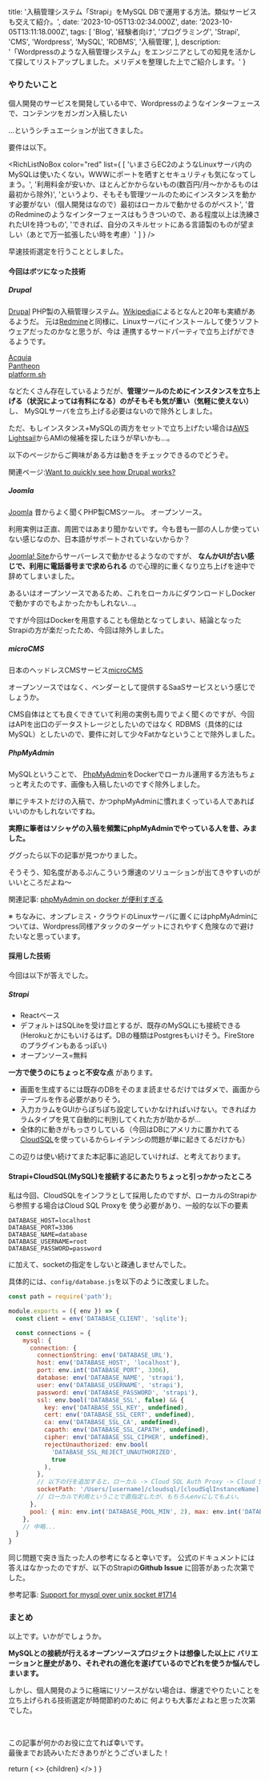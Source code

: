 
  title: '入稿管理システム「Strapi」をMySQL DBで運用する方法。類似サービスも交えて紹介。',
  date: '2023-10-05T13:02:34.000Z',
  date: '2023-10-05T13:11:18.000Z',
  tags: [
    'Blog',
    '経験者向け',
    'プログラミング',
    'Strapi',
    'CMS',
    'Wordpress',
    'MySQL',
    'RDBMS',
    '入稿管理',
  ],
  description: '「Wordpressのような入稿管理システム」をエンジニアとしての知見を活かして探してリストアップしました。メリデメを整理した上でご紹介します。'
}

### やりたいこと

個人開発のサービスを開発している中で、<span className="hoso">Wordpressのようなインターフェースで、コンテンツをガンガン入稿したい</span>

...というシチュエーションが出てきました。

要件は以下。

<RichListNoBox
  color="red"
  list={
  [
    'いまさらEC2のようなLinuxサーバ内のMySQLは使いたくない。WWWにポートを晒すとセキュリティも気になってしまう。',
    '利用料金が安いか、ほとんどかからないもの(数百円/月〜かかるものは最初から除外)',
    'というより、そもそも管理ツールのためにインスタンスを動かす必要がない（個人開発はなので）最初はローカルで動かせるのがベスト',
    '昔のRedmineのようなインターフェースはもうきついので、ある程度以上は洗練されたUIを持つもの',
    'できれば、自分のスキルセットにある言語製のものが望ましい（あとで万一拡張したい時を考慮）'
  ]
} />

早速技術選定を行うこととしました。

#### 今回はボツになった技術

##### Drupal

[Drupal](https://www.drupal.org/)
PHP製の入稿管理システム。[Wikipedia](https://ja.wikipedia.org/wiki/Drupal)によるとなんと20年も実績があるようだ。
元は[Redmine](https://redmine.jp/)と同様に、Linuxサーバにインストールして使うソフトウェアだったのかなと思うが、今は
連携するサードパーティで立ち上げができるようです。

[Acquia](https://www.acquia.com/)<br />
[Pantheon](https://pantheon.io/)<br />
[platform.sh](https://auth.api.platform.sh/)<br />

などたくさん存在しているようだが、**管理ツールのためにインスタンスを立ち上げる（状況によっては有料になる）のがそもそも気が重い（気軽に使えない）** し、
MySQLサーバを立ち上げる必要はないので除外としました。

ただ、もしインスタンス+MySQLの両方をセットで立ち上げたい場合は[AWS Lightsail](https://aws.amazon.com/jp/lightsail/)からAMIの候補を探したほうが早いかも...。

以下のページからご興味がある方は動きをチェックできるのでどうぞ。

関連ページ:[Want to quickly see how Drupal works?](https://www.drupal.org/try-drupal)

##### Joomla

[Joomla](https://www.joomla.org/)
昔からよく聞くPHP製CMSツール。
オープンソース。

利用実例は正直、周囲ではあまり聞かないです。今も昔も一部の人しか使っていない感じなのか、日本語がサポートされていないからか？

[Joomla! Site](https://launch.joomla.org/)からサーバーレスで動かせるようなのですが、
**なんかUIが古い感じで、利用に電話番号まで求められる** ので心理的に重くなり立ち上げを途中で辞めてしまいました。

あるいはオープンソースであるため、これをローカルにダウンロードしDockerで動かすのでもよかったかもしれない...。

ですが今回はDockerを用意することも億劫となってしまい、結論となったStrapiの方が楽だったため、今回は除外しました。

##### microCMS

日本のヘッドレスCMSサービス[microCMS](https://microcms.io/)

オープンソースではなく、ベンダーとして提供するSaaSサービスという感じでしょうか。

CMS自体はとても良くできていて利用の実例も周りでよく聞くのですが、今回はAPIを出口のデータストレージとしたいのではなく
RDBMS（具体的にはMySQL）としたいので、要件に対して少々Fatかなということで除外しました。

##### PhpMyAdmin

MySQLということで、
[PhpMyAdmin](https://www.phpmyadmin.net/)をDockerでローカル運用する方法もちょっと考えたのです、画像も入稿したいのですぐ除外しました。

単にテキストだけの入稿で、かつphpMyAdminに慣れまくっている人であればいいのかもしれないですね。

**実際に筆者はソシャゲの入稿を頻繁にphpMyAdminでやっている人を昔、みました。**
<br />

ググったら以下の記事が見つかりました。

そうそう、<span class="hoso">知名度があるぶんこういう爆速のソリューションが出てきやすいのがいいところ</span>だよね〜

関連記事: [phpMyAdmin on docker が便利すぎる](https://qiita.com/furu8ma/items/50718efebee20fd24517)

※ ちなみに、オンプレミス・クラウドのLinuxサーバに置くにはphpMyAdminについては、Wordpress同様アタックのターゲットにされやすく危険なので避けたいなと思っています。

#### 採用した技術

今回は以下が答えでした。

##### Strapi

- Reactベース
- デフォルトはSQLiteを受け皿とするが、既存のMySQLにも接続できる(Herokuとかにもいけるはず。DBの種類はPostgresもいけそう。FireStoreのプラグインもあるっぽい)
- オープンソース=無料

**一方で使うのにちょっと不安な点** があります。

- 画面を生成するには既存のDBをそのまま読ませるだけではダメで、画面からテーブルを作る必要がありそう。
- 入力カラムをGUIからぽちぽち設定していかなければいけない。できればカラムタイプを見て自動的に判別してくれた方が助かるが...
- 全体的に動きがもっさりしている（今回はDBにアメリカに置かれてる[CloudSQL](https://cloud.google.com/sql?hl=ja)を使っているからレイテンシの問題が単に起きてるだけかも）

この辺りは使い続けてまた本記事に追記していければ、と考えております。

#### Strapi+CloudSQL(MySQL)を接続するにあたりちょっと引っかかったところ

私は今回、CloudSQLをインフラとして採用したのですが、ローカルのStrapiから参照する場合はCloud SQL Proxyを
使う必要があり、一般的な以下の要素

```
DATABASE_HOST=localhost
DATABASE_PORT=3306
DATABASE_NAME=database
DATABASE_USERNAME=root
DATABASE_PASSWORD=password
```

に加えて、socketの指定をしないと疎通しませんでした。

具体的には、`config/database.js`を以下のように改変しました。

<CodeBlockTitle title="config/database" />

```javascript
const path = require('path');

module.exports = ({ env }) => {
  const client = env('DATABASE_CLIENT', 'sqlite');

  const connections = {
    mysql: {
      connection: {
        connectionString: env('DATABASE_URL'),
        host: env('DATABASE_HOST', 'localhost'),
        port: env.int('DATABASE_PORT', 3306),
        database: env('DATABASE_NAME', 'strapi'),
        user: env('DATABASE_USERNAME', 'strapi'),
        password: env('DATABASE_PASSWORD', 'strapi'),
        ssl: env.bool('DATABASE_SSL', false) && {
          key: env('DATABASE_SSL_KEY', undefined),
          cert: env('DATABASE_SSL_CERT', undefined),
          ca: env('DATABASE_SSL_CA', undefined),
          capath: env('DATABASE_SSL_CAPATH', undefined),
          cipher: env('DATABASE_SSL_CIPHER', undefined),
          rejectUnauthorized: env.bool(
            'DATABASE_SSL_REJECT_UNAUTHORIZED',
            true
          ),
        },
        // 以下の行を追加すると、ローカル -> Cloud SQL Auth Proxy -> Cloud SQL の順番で接続できる。
        socketPath: '/Users/[username]/cloudsql/[cloudSqlInstanceName]:[region]:[database]' //この行を追加。
        // ローカルで利用ということで直指定したが、もちろんenvにしてもよい。
      },
      pool: { min: env.int('DATABASE_POOL_MIN', 2), max: env.int('DATABASE_POOL_MAX', 10) },
    },
    // 中略...
  }
}
```

同じ問題で突き当たった人の参考になると幸いです。
公式のドキュメントには答えはなかったのですが、以下のStrapiの**Github Issue** に回答があった次第でした。

参考記事: [Support for mysql over unix socket #1714](https://github.com/strapi/strapi/issues/1714)

### まとめ

以上です。いかがでしょうか。

**MySQLとの接続が行えるオープンソースプロジェクトは想像した以上に
バリエーションと歴史があり、それぞれの進化を遂げているのでどれを使うか悩んでしまいます。**

しかし、<span className="hoso">個人開発のように極端にリソースがない場合は、爆速でやりたいことを立ち上げられる技術選定が時間節約のために
何よりも大事だよね</span>と思った次第でした。

<br />

この記事が何かのお役に立てれば幸いです。<br />
最後までお読みいただきありがとうございました！

  return (
    <Layout meta={meta}>
      <>
        {children}
      </>
    </Layout>
  )
}

